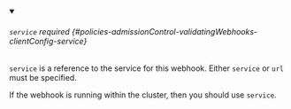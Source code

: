 


<details className="config-field" data-expandable="true" open>
<summary>

###### `service` <span className="config-field-required" data-required="false">required</span> <span className="config-field-type"></span> <span className="config-field-default"></span> <span className="config-field-enum"></span> {#policies-admissionControl-validatingWebhooks-clientConfig-service}

`service` is a reference to the service for this webhook. Either
`service` or `url` must be specified.

If the webhook is running within the cluster, then you should use `service`.


</summary>

<PartialServicereference />


</details>
